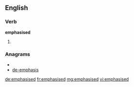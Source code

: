 ==English==

===Verb===
'''emphasised'''

# {{past of|[[emphasise]]}}

===Anagrams===
* {{alphagram|adeehimpss}}
* [[de-emphasis#English|de-emphasis]]

[[de:emphasised]]
[[fr:emphasised]]
[[mg:emphasised]]
[[vi:emphasised]]